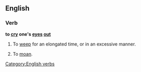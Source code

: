 ==English==

===Verb===
'''to [[cry]] one's [[eye]]s [[out]]'''

# To [[weep]] for an elongated time, or in an excessive manner.
# {{idiomatic}} To [[moan]].

[[Category:English verbs]]